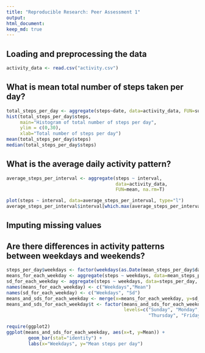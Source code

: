```yaml
---
title: "Reproducible Research: Peer Assessment 1"
output: 
html_document:
keep_md: true
---
```



## Loading and preprocessing the data

```r

activity_data <- read.csv("activity.csv")
```

## What is mean total number of steps taken per day?

```r
total_steps_per_day <- aggregate(steps~date, data=activity_data, FUN=sum)
hist(total_steps_per_day$steps, 
     main="Histogram of total number of steps per day",
     ylim = c(0,30),
     xlab="Total number of steps per day")
mean(total_steps_per_day$steps)
median(total_steps_per_day$steps)
```

## What is the average daily activity pattern?
```r

average_steps_per_interval <- aggregate(steps ~ interval, 
                                        data=activity_data, 
                                        FUN=mean, na.rm=T)

plot(steps ~ interval, data=average_steps_per_interval, type="l")
average_steps_per_interval$interval[which.max(average_steps_per_interval$steps)]

```

## Imputing missing values



## Are there differences in activity patterns between weekdays and weekends?
```r
steps_per_day$weekdays <- factor(weekdays(as.Date(mean_steps_per_day$date)))
means_for_each_weekday <- aggregate(steps ~ weekdays, data=mean_steps_per_day, FUN=mean)
sd_for_each_weekday <- aggregate(steps ~ weekdays, data=steps_per_day, FUN=sd)
names(means_for_each_weekday) <- c("Weekdays","Mean")
names(sd_for_each_weekday) <- c("Weekdays", "Sd")
means_and_sds_for_each_weekday <- merge(x=means_for_each_weekday, y=sd_for_each_weekday, by="Weekdays")
means_and_sds_for_each_weekday$t <- factor(means_and_sds_for_each_weekday$Weekdays,
                                           levels=c("Sunday", "Monday", "Tuesday", "Wednesday",
                                                    "Thursday", "Friday", "Saturday"))

require(ggplot2)
ggplot(means_and_sds_for_each_weekday, aes(x=t, y=Mean)) + 
        geom_bar(stat="identity") + 
        labs(x="Weekdays", y="Mean steps per day")
```